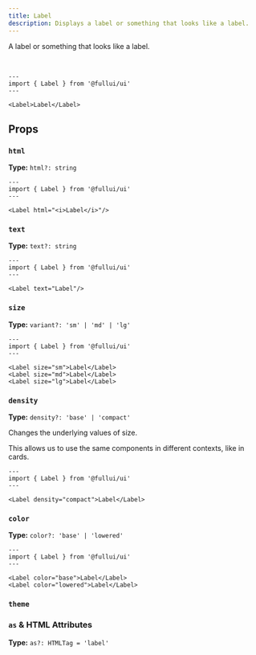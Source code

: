 ```yaml
---
title: Label
description: Displays a label or something that looks like a label.
---
```


A label or something that looks like a label.

<br/>

```astro live
---
import { Label } from '@fullui/ui'
---

<Label>Label</Label>
```

## Props
### `html`
**Type:** `html?: string`
```astro live
---
import { Label } from '@fullui/ui'
---

<Label html="<i>Label</i>"/>
```

### `text`
**Type:** `text?: string`
```astro live
---
import { Label } from '@fullui/ui'
---

<Label text="Label"/>
```

### `size`
**Type:** `variant?: 'sm' | 'md' | 'lg'`
```astro live
---
import { Label } from '@fullui/ui'
---

<Label size="sm">Label</Label>
<Label size="md">Label</Label>
<Label size="lg">Label</Label>
```

### `density`
**Type:** `density?: 'base' | 'compact'`

Changes the underlying values of size.

This allows us to use the same components in different contexts, like in cards.

```astro live
---
import { Label } from '@fullui/ui'
---

<Label density="compact">Label</Label>
```

### `color`
**Type:** `color?: 'base' | 'lowered'`
```astro live
---
import { Label } from '@fullui/ui'
---

<Label color="base">Label</Label>
<Label color="lowered">Label</Label>
```

### `theme`
<Theming/>

### `as` & HTML Attributes
**Type:** `as?: HTMLTag = 'label'`
<AsProp/>